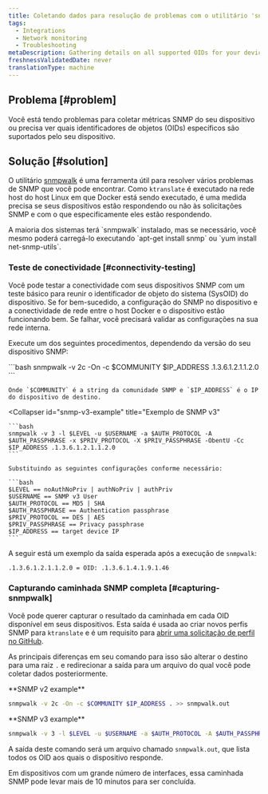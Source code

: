 ```yaml
---
title: Coletando dados para resolução de problemas com o utilitário 'snmpwalk'
tags:
  - Integrations
  - Network monitoring
  - Troubleshooting
metaDescription: Gathering details on all supported OIDs for your device using the 'snmpwalk' utility.
freshnessValidatedDate: never
translationType: machine
---
```


## Problema [#problem]

Você está tendo problemas para coletar métricas SNMP do seu dispositivo ou precisa ver quais identificadores de objetos (OIDs) específicos são suportados pelo seu dispositivo.

## Solução [#solution]

O utilitário [snmpwalk](https://helpmanual.io/help/snmpwalk/) é uma ferramenta útil para resolver vários problemas de SNMP que você pode encontrar. Como `ktranslate` é executado na rede host do host Linux em que Docker está sendo executado, é uma medida precisa se seus dispositivos estão respondendo ou não às solicitações SNMP e com o que especificamente eles estão respondendo.

<Callout variant="tip">
  A maioria dos sistemas terá `snmpwalk` instalado, mas se necessário, você mesmo poderá carregá-lo executando `apt-get install snmp` ou `yum install net-snmp-utils`.
</Callout>

### Teste de conectividade [#connectivity-testing]

Você pode testar a conectividade com seus dispositivos SNMP com um teste básico para reunir o identificador de objeto do sistema (SysOID) do dispositivo. Se for bem-sucedido, a configuração do SNMP no dispositivo e a conectividade de rede entre o host Docker e o dispositivo estão funcionando bem. Se falhar, você precisará validar as configurações na sua rede interna.

Execute um dos seguintes procedimentos, dependendo da versão do seu dispositivo SNMP:

<CollapserGroup>
  <Collapser
    id="snmp-v2c-example"
    title="Exemplo de SNMP v2c"
  >
    ```bash
    snmpwalk -v 2c -On -c $COMMUNITY $IP_ADDRESS .1.3.6.1.2.1.1.2.0
    ```

    Onde `$COMMUNITY` é a string da comunidade SNMP e `$IP_ADDRESS` é o IP do dispositivo de destino.
  </Collapser>

  <Collapser
    id="snmp-v3-example"
    title="Exemplo de SNMP v3"
  >
    ```bash
    snmpwalk -v 3 -l $LEVEL -u $USERNAME -a $AUTH_PROTOCOL -A $AUTH_PASSPHRASE -x $PRIV_PROTOCOL -X $PRIV_PASSPHRASE -ObentU -Cc $IP_ADDRESS .1.3.6.1.2.1.1.2.0
    ```

    Substituindo as seguintes configurações conforme necessário:

    ```bash
    $LEVEL == noAuthNoPriv | authNoPriv | authPriv
    $USERNAME == SNMP v3 User
    $AUTH_PROTOCOL == MD5 | SHA
    $AUTH_PASSPHRASE == Authentication passphrase
    $PRIV_PROTOCOL == DES | AES
    $PRIV_PASSPHRASE == Privacy passphrase
    $IP_ADDRESS == target device IP
    ```
  </Collapser>
</CollapserGroup>

A seguir está um exemplo da saída esperada após a execução de `snmpwalk`:

```bash
.1.3.6.1.2.1.1.2.0 = OID: .1.3.6.1.4.1.9.1.46
```

### Capturando caminhada SNMP completa [#capturing-snmpwalk]

Você pode querer capturar o resultado da caminhada em cada OID disponível em seus dispositivos. Esta saída é usada ao criar novos perfis SNMP para `ktranslate` e é um requisito para [abrir uma solicitação de perfil no GitHub](https://github.com/kentik/snmp-profiles/issues/new/choose).

As principais diferenças em seu comando para isso são alterar o destino para uma raiz `.` e redirecionar a saída para um arquivo do qual você pode coletar dados posteriormente.

<DoNotTranslate>
  **SNMP v2 example**
</DoNotTranslate>

```bash
snmpwalk -v 2c -On -c $COMMUNITY $IP_ADDRESS . >> snmpwalk.out
```

<DoNotTranslate>
  **SNMP v3 example**
</DoNotTranslate>

```bash
snmpwalk -v 3 -l $LEVEL -u $USERNAME -a $AUTH_PROTOCOL -A $AUTH_PASSPHRASE -x $PRIV_PROTOCOL -X $PRIV_PASSPHRASE -ObentU -Cc $IP_ADDRESS . >> snmpwalk.out
```

A saída deste comando será um arquivo chamado `snmpwalk.out`, que lista todos os OID aos quais o dispositivo responde.

<Callout variant="tip">
  Em dispositivos com um grande número de interfaces, essa caminhada SNMP pode levar mais de 10 minutos para ser concluída.
</Callout>